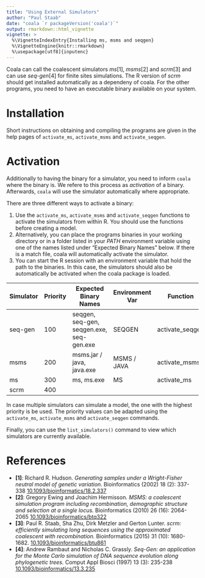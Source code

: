 ```yaml
---
title: "Using External Simulators"
author: "Paul Staab"
date: "coala `r packageVersion('coala')`"
output: rmarkdown::html_vignette
vignette: >
  %\VignetteIndexEntry{Installing ms, msms and seqgen}
  %\VignetteEngine{knitr::rmarkdown}
  %\usepackage[utf8]{inputenc}
---
```


Coala can call the coalescent simulators _ms_[1], _msms_[2] and _scrm_[3] 
and can use _seq-gen_[4] for finite sites simulations.
The R version of _scrm_ should get installed automatically as a dependeny of 
coala. For the other programs, you need to have an executable binary available
on your system.


# Installation
Short instructions on obtaining and compiling the programs are 
given in the help pages of `activate_ms`, `activate_msms` and `activate_seqgen`. 


# Activation

Additionally to having the binary for a simulator, you need to inform `coala`
where the binary is. We refere to this process as _activation_ of a binary.
Afterwards, `coala` will use the simulator automatically
where appropriate.

There are three different ways to activate a binary:

1. Use the `activate_ms`, `activate_msms` and `activate_seqgen` functions to
activate the simulators from within R. You should use the functions before
creating a model.
2. Alternatively, you can place the programs binaries in your working
directory or in a folder listed in your _PATH_ environment variable using
one of the names listed under "Expected Binary Names" below. If there is
a match file, coala will automatically activate the simulator.
3. You can start the R session with an environment variable
that hold the path to the binaries. In this case, the simulators should
also be automatically be activated when the coala package is loaded.

| Simulator | Priority | Expected Binary Names                    | Environment Var | Function        |
| ---       | ---      | ---                                      | ---             | ---             |
| seq-gen   | 100      | seqgen, seq-gen, seqgen.exe, seq-gen.exe | SEQGEN          | activate_seqgen |
| msms      | 200      | msms.jar / java, java.exe                | MSMS / JAVA     | activate_msms   |
| ms        | 300      | ms, ms.exe                               | MS              | activate_ms     |
| scrm      | 400      |                                          |                 |                 |


In case multiple simulators can simulate a model, the one with the highest 
priority is be used. The priority values can be adapted using the 
`activate_ms`, `activate_msms` and `activate_seqgen` commands.

Finally, you can use the `list_simulators()` command to view which 
simulators are currently available.


# References

* __[1]__: Richard R. Hudson. 
  _Generating samples under a Wright-Fisher neutral model of genetic variation._
  Bioinformatics (2002) 18 (2): 337-338
  [10.1093/bioinformatics/18.2.337](http://doi.org/10.1093/bioinformatics/18.2.337)
* __[2]__: Gregory Ewing and Joachim Hermisson.
  _MSMS: a coalescent simulation program including recombination,
  demographic structure and selection at a single locus._
  Bioinformatics (2010) 26 (16): 2064-2065
  [10.1093/bioinformatics/btq322](http://doi.org/10.1093/bioinformatics/btq322)
* __[3]__: Paul R. Staab, Sha Zhu, Dirk Metzler and Gerton Lunter. 
  _scrm: efficiently simulating long sequences using the approximated 
  coalescent with recombination._
  Bioinformatics (2015) 31 (10): 1680-1682. 
  [10.1093/bioinformatics/btu861](http://doi.org/doi:10.1093/bioinformatics/btu861)
* __[4]__: Andrew Rambaut and Nicholas C. Grassly.
  _Seq-Gen: an application for the Monte Carlo simulation of DNA sequence
  evolution along phylogenetic trees._
  Comput Appl Biosci (1997) 13 (3): 235-238
  [10.1093/bioinformatics/13.3.235](http://doi.org/10.1093/bioinformatics/13.3.235)
